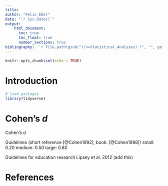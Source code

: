 ```yaml
---
title: 
author: "Felix Eßer"
date: "`r Sys.Date()`"
output: 
    html_document:
      toc: true
      toc_float: true
      number_sections: true
bibliography: '`r file.path(gsub("(?<=Statistical_Analyses).*", "", getwd(), perl = TRUE), "bibliography.bib")`'
---
```


```r
knitr::opts_chunk$set(echo = TRUE)
```

# Introduction

```r
# load packages
library(tidyverse)
```


# Cohen's $d$

Cohen's d

Guidelines (short reference [@Cohen1992], book: [@Cohen1988])
small: 0.20
medium: 0.50
large: 0.80


Guidelines for education research Lipsey et al. 2012 (add this)








# References

